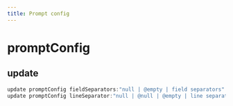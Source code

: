 ```yaml
---
title: Prompt config
---
```


# promptConfig

## update

```js filename="Terminal" copy
update promptConfig fieldSeparators:"null | @empty | field separators"
update promptConfig lineSeparator:"null | @null | @empty | line separator"
```



